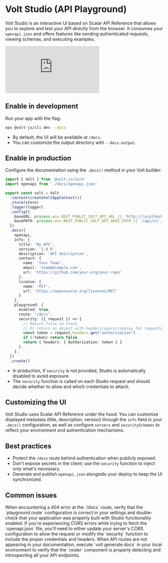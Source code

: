 # Volt Studio (API Playground)

Volt Studio is an interactive UI based on Scalar API Reference that allows you to explore and test your API directly from the browser. It consumes your `openapi.json` and offers features like sending authenticated requests, viewing schemas, and executing examples.

<div style={{
  position: 'relative',
  paddingBottom: '56.25%',
  height: 0,
  overflow: 'hidden',
  maxWidth: '100%',
  borderRadius: '8px'
}}>
  <iframe
    style={{
      position: 'absolute',
      top: 0,
      left: 0,
      width: '100%',
      height: '100%'
    }}
    src="https://www.youtube.com/embed/v0BOPH02RBU"
    title="Volt Studio Demo"
    frameborder="0"
    allow="accelerometer; autoplay; clipboard-write; encrypted-media; gyroscope; picture-in-picture"
    allowFullScreen
  ></iframe>
</div>

## Enable in development

Run your app with the flag:

```bash
npx @volt-js/cli dev --docs
```

- By default, the UI will be available at `/docs`.
- You can customize the output directory with `--docs-output`.

## Enable in production

Configure the documentation using the `.docs()` method in your Volt builder:

```ts
import { Volt } from '@volt-js/core'
import openapi from './docs/openapi.json'

export const volt = Volt
  .context(createVoltAppContext())
  .store(store)
  .logger(logger)
  .config({
    baseURL: process.env.NEXT_PUBLIC_VOLT_API_URL || 'http://localhost:3000',
    basePATH: process.env.NEXT_PUBLIC_VOLT_API_BASE_PATH || '/api/v1',
  })
  .docs({
    openapi,
    info: {
      title: 'My API',
      version: '1.0.0',
      description: 'API description',
      contact: {
        name: 'Your Team',
        email: 'team@example.com',
        url: 'https://github.com/your-org/your-repo'
      },
      license: {
        name: 'MIT',
        url: 'https://opensource.org/licenses/MIT'
      }
    },
    playground: {
      enabled: true,
      route: "/docs",
      security: ({ request }) => {
        // Return false to block
        // Or return an object with headers/query/cookies for requests made via UI
        const token = request.headers.get("authorization")
        if (!token) return false
        return { headers: { Authorization: token } }
      },
    },
  })
  .create()
```

- In production, if `security` is not provided, Studio is automatically disabled to avoid exposure.
- The `security` function is called on each Studio request and should decide whether to allow and which credentials to attach.

## Customizing the UI

Volt Studio uses Scalar API Reference under the hood. You can customize displayed metadata (title, description, version) through the `info` field in your `.docs()` configuration, as well as configure `servers` and `securitySchemes` to reflect your environment and authentication mechanisms.

## Best practices

- Protect the `/docs` route behind authentication when publicly exposed.
- Don't expose secrets in the client; use the `security` function to inject only what's necessary.
- Generate and publish `openapi.json` alongside your deploy to keep the UI synchronized.

## Common issues

<Accordion title="404 Not Found Error: Studio Documentation Page Unavailable">
  When encountering a 404 error at the `/docs` route, verify that the `playground.route` configuration is correct in your settings and double-check that your application was properly built with Studio functionality enabled.
</Accordion>

<Accordion title="CORS Policy Error: Unable to Load OpenAPI Documentation">
  If you're experiencing CORS errors while trying to fetch the `openapi.json` file, you'll need to either update your server's CORS configuration to allow the request or modify the `security` function to include the proper credentials and headers.
</Accordion>

<Accordion title="Missing API Routes in Documentation">
  When API routes are not appearing in your documentation, execute `volt generate docs` in your local environment to verify that the `router` component is properly detecting and introspecting all your API endpoints.
</Accordion>